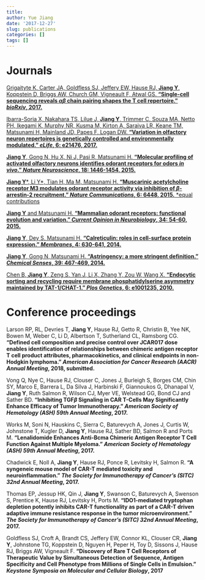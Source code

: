 ```yaml
---
title: 
author: Yue Jiang
date: '2017-12-27'
slug: publications
categories: []
tags: []
---
```


# Journals

[Grigaityte K, Carter JA, Goldfless SJ, Jeffery EW, Hause RJ, **Jiang Y**, Koppstein D, Briggs AW, Church GM, Vigneault F, Atwal GS. **"Single-cell sequencing reveals $\alpha\beta$ chain pairing shapes the T cell repertoire." _bioRxiv_, 2017.**](https://www.biorxiv.org/content/early/2017/11/02/213462)

[Ibarra-Soria X, Nakahara TS, Lilue J, **Jiang Y**, Trimmer C, Souza MA, Netto PH, Ikegami K, Murphy NR, Kusma M, Kirton A, Saraiva LR, Keane TM, Matsunami H, Mainland JD, Papes F, Logan DW. **"Variation in olfactory neuron repertoires is genetically controlled and environmentally modulated." _eLife_, 6: e21476, 2017.**](https://elifesciences.org/content/6/e21476)

[**Jiang Y**, Gong N, Hu X, Ni J, Pasi R, Matsunami H. **"Molecular profiling of activated olfactory neurons identifies odorant receptors for odors _in vivo_." _Nature Neuroscience_, 18: 1446-1454, 2015.**](http://www.nature.com/neuro/journal/vaop/ncurrent/full/nn.4104.html)

[**Jiang Y**\*, Li Y\*, Tian H, Ma M, Matsunami H. **"Muscarinic acetylcholine receptor M3 modulates odorant receptor activity via inhibition of $\beta$-arrestin-2 recruitment." _Nature Communications_, 6: 6448, 2015.** \*equal contributions](http://www.nature.com/ncomms/2015/150324/ncomms7448/full/ncomms7448.html)

        
[**Jiang Y** and Matsunami H. **"Mammalian odorant receptors: functional evolution and variation." _Current Opinion in Neurobiology_, 34: 54-60, 2015.**](http://www.sciencedirect.com/science/article/pii/S0959438815000239)
          
[**Jiang Y**, Dey S, Matsunami H. **"Calreticulin: roles in cell-surface protein expression." _Membranes_, 4: 630-641, 2014.**](http://www.ncbi.nlm.nih.gov/pmc/articles/PMC4194052/) 

[**Jiang Y**, Gong N, Matsunami H. **"Astringency: a more stringent definition." _Chemical Senses_, 39: 467-469, 2014.**](http://chemse.oxfordjournals.org/content/39/6/467.full?sid=fda9b134-4b6b-4aa5-80fc-427e8a8a2d82)
       
[Chen B, **Jiang Y**, Zeng S, Yan J, Li X, Zhang Y, Zou W, Wang X. **"Endocytic sorting and recycling require membrane phosphatidylserine asymmetry maintained by TAT-1/CHAT-1." _Plos Genetics_, 6: e1001235, 2010.**](http://www.plosgenetics.org/article/info%3Adoi%2F10.1371%2Fjournal.pgen.1001235)

# Conference proceedings

Larson RP, RL, Devries T, **Jiang Y**, Hause RJ, Getto R, Christin B, Yee NK, Bowen M, Weber C, Li D, Albertson T, Sutherland CL, Ramsborg CG. **"Defined cell composition and precise control over JCAR017 dose enables identification of relationships between chimeric antigen receptor T cell product attributes, pharmacokinetics, and clinical endpoints in non-Hodgkin lymphoma." _American Association for Cancer Research (AACR) Annual Meeting_, 2018, submitted.**

Vong Q, Nye C, Hause RJ, Clouser C, Jones J, Burleigh S, Borges CM, Chin SY, Marco E, Barrera L, Da Silva J, Harbinski F, Giannoukos G, Dhanapal V, **Jiang Y**, Ruth Salmon R, Wilson CJ, Myer VE, Welstead GG, Bond CJ and Sather BD. **"Inhibiting TGF$\beta$ Signaling in CAR T-Cells May Significantly Enhance Efficacy of Tumor Immunotherapy." _American Society of Hematology (ASH) 59th Annual Meeting_, 2017.**

Works M, Soni N, Hauskins C, Sierra C, Baturevych A, Jones J, Curtis W, Johnstone T, Kugler D, **Jiang Y**, Hause RJ,  Sather BD, Salmon R and Ports M. **"Lenalidomide Enhances Anti-Bcma Chimeric Antigen Receptor T Cell Function Against Multiple Myeloma." _American Society of Hematology (ASH) 59th Annual Meeting_, 2017.**

Chadwick E, Noll A, **Jiang Y**, Hause RJ, Ponce R, Levitsky H, Salmon R. **"A syngeneic mouse model of CAR-T mediated toxicity and neuroinflammation." _The Society for Immunotherapy of Cancer's (SITC) 32nd Annual Meeting_, 2017.**

Thomas EP, Jessup HK, Qin J, **Jiang Y**, Swanson C, Baturevych A, Swenson S, Prentice K, Hause RJ, Levitsky H, Ports M. **"IDO1-mediated tryptophan depletion potently inhibits CAR-T functionality as part of a CAR-T driven adaptive immune resistance response in the tumor microenvironment." _The Society for Immunotherapy of Cancer's (SITC) 32nd Annual Meeting_, 2017.**


Goldfless SJ, Croft A, Brandt CS, Jeffery EW, Connor KL, Clouser CR, **Jiang Y**, Johnstone TG, Koppstein D, Nguyen H, Peper H, Toy D, Sissons J, Hause RJ, Briggs AW, Vigneault F. **"Discovery of Rare T Cell Receptors of Therapeutic Value by Simultaneous Detection of Sequence, Antigen Specificity and Cell Phenotype from Millions of Single Cells in Emulsion." _Keystone Symposia on Molecular and Cellular Biology_, 2017**